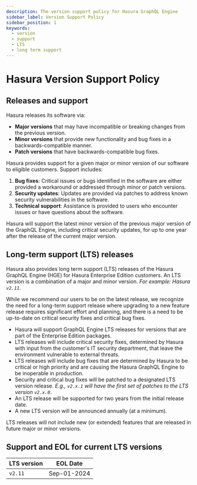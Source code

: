```yaml
---
description: The version support policy for Hasura GraphQL Engine
sidebar_label: Version Support Policy
sidebar_position: 1
keywords:
  - version
  - support
  - LTS
  - long term support
---
```


# Hasura Version Support Policy

## Releases and support

Hasura releases its software via:

- **Major versions** that may have incompatible or breaking changes from the previous version.
- **Minor versions** that provide new functionality and bug fixes in a backwards-compatible manner.
- **Patch versions** that have backwards-compatible bug fixes.

Hasura provides support for a given major or minor version of our software to eligible customers. Support includes:

1. **Bug fixes**: Critical issues or bugs identified in the software are either provided a workaround or addressed
   through minor or patch versions.
1. **Security updates**: Updates are provided via patches to address known security vulnerabilities in the software.
1. **Technical support**: Assistance is provided to users who encounter issues or have questions about the software.

Hasura will support the latest minor version of the previous major version of the GraphQL Engine, including critical
security updates, for up to one year after the release of the current major version.

## Long-term support (LTS) releases

Hasura also provides long term support (LTS) releases of the Hasura GraphQL Engine (HGE) for Hasura Enterprise Edition
customers. An LTS version is a combination of a major and minor version. _For example: Hasura `v2.11`_.

While we recommend our users to be on the latest release, we recognize the need for a long-term support release where
upgrading to a new feature release requires significant effort and planning, and there is a need to be up-to-date on
critical security fixes and critical bug fixes.

- Hasura will support GraphQL Engine LTS releases for versions that are part of the Enterprise Edition packages.
- LTS releases will include critical security fixes, determined by Hasura with input from the customer's IT security
  department, that leave the environment vulnerable to external threats.
- LTS releases will include bug fixes that are determined by Hasura to be critical or high priority and are causing the
  Hasura GraphQL Engine to be inoperable in production.
- Security and critical bug fixes will be patched to a designated LTS version release. _E.g., `v2.x.1` will have the
  first set of patches to the LTS version `v2.x.0.`_
- An LTS release will be supported for two years from the initial release date.
- A new LTS version will be announced annually (at a minimum).

LTS releases will not include new (or extended) features that are released in future major or minor versions.

## Support and EOL for current LTS versions

| LTS version | EOL Date    |
| ----------- | ----------- |
| `v2.11`     | Sep-01-2024 |
